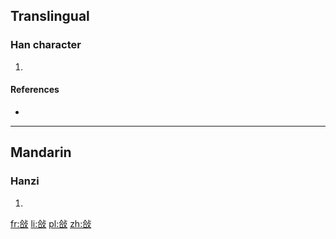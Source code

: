==Translingual==

===Han character===
{{Han char|rn=66|rad=攴|as=06|sn=10|four=8164<sub>7</sub>|canj=人口卜水 (ORYE)}}

# {{defn|Han|sort=攴06}}

====References====
* {{Han ref|kx=0470.080|dkj=13173|dj=0820.140|hdz=21456.050|uh=6546|ud=25926|bh=D1CE|bd=53710}}

----

==Mandarin==

===Hanzi===
{{cmn-hanzi|pin=[[guó]] ([[guo2]]), [[hé]] ([[he2]])|wg=kuo<sup>2</sup>, ho<sup>2</sup>}}

# {{defn|lang=cmn|sort=攴06}}

[[fr:敆]]
[[li:敆]]
[[pl:敆]]
[[zh:敆]]